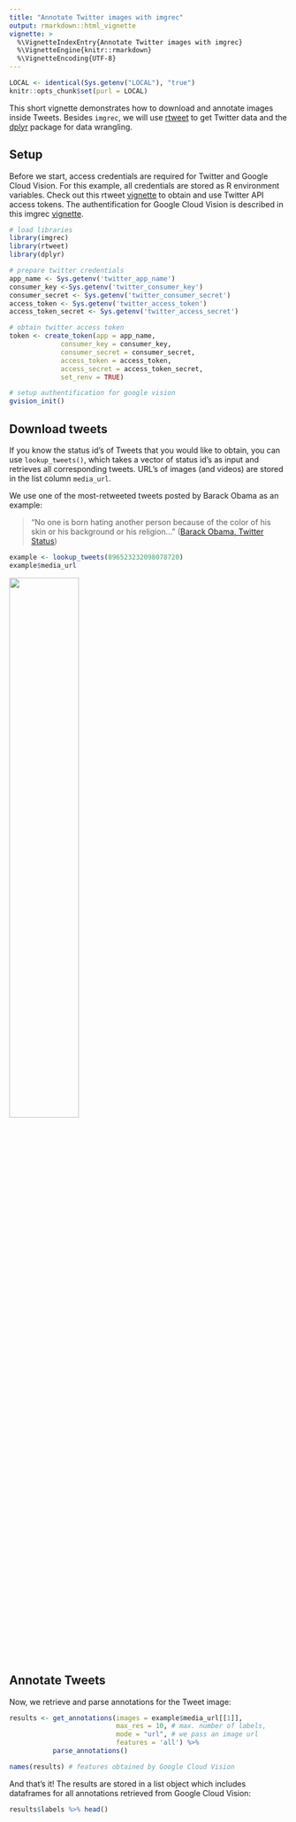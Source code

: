 ```yaml
---
title: "Annotate Twitter images with imgrec"
output: rmarkdown::html_vignette
vignette: >
  %\VignetteIndexEntry{Annotate Twitter images with imgrec}
  %\VignetteEngine{knitr::rmarkdown}
  %\VignetteEncoding{UTF-8}
---
```


```r
LOCAL <- identical(Sys.getenv("LOCAL"), "true")
knitr::opts_chunk$set(purl = LOCAL)
```


This short vignette demonstrates how to download and annotate images inside Tweets. Besides `imgrec`, we will use [rtweet](https://cran.r-project.org/web/packages/rtweet/index.html) to get Twitter data and the [dplyr](https://cran.r-project.org/web/packages/dplyr/index.html) package for data wrangling.

## Setup

Before we start, access credentials are required for Twitter and Google Cloud Vision. For this example, all credentials are stored as R environment variables. Check out this rtweet [vignette](https://cran.r-project.org/web/packages/rtweet/vignettes/auth.html) to obtain and use Twitter API access tokens. The authentification for Google Cloud Vision is described in this imgrec [vignette](https://cran.r-project.org/web/packages/imgrec/vignettes/intro.html).

```r
# load libraries
library(imgrec)
library(rtweet)
library(dplyr)

# prepare twitter credentials
app_name <- Sys.getenv('twitter_app_name')
consumer_key <-Sys.getenv('twitter_consumer_key')
consumer_secret <- Sys.getenv('twitter_consumer_secret')
access_token <- Sys.getenv('twitter_access_token')
access_token_secret <- Sys.getenv('twitter_access_secret')

# obtain twitter access token
token <- create_token(app = app_name, 
             consumer_key = consumer_key, 
             consumer_secret = consumer_secret, 
             access_token = access_token,
             access_secret = access_token_secret,
             set_renv = TRUE)

# setup authentification for google vision
gvision_init()
```

## Download tweets

If you know the status id's of Tweets that you would like to obtain, you can use ``lookup_tweets()``, which takes a vector of status id's as input and retrieves all corresponding tweets. URL's of images (and videos) are stored in the list column `media_url`.

We use one of the most-retweeted tweets posted by Barack Obama as an example:

> "No one is born hating another person because of the color of his skin or his background or his religion..."
([Barack Obama, Twitter Status](https://twitter.com/BarackObama/status/896523232098078720))

```r
example <- lookup_tweets(896523232098078720)
example$media_url
```

![](http://pbs.twimg.com/media/DHEXH7RV0AAUwKj.jpg){width=50% }

## Annotate Tweets

Now, we retrieve and parse annotations for the Tweet image:

```r
results <- get_annotations(images = example$media_url[[1]], 
                           max_res = 10, # max. number of labels,
                           mode = "url", # we pass an image url
                           features = 'all') %>% 
           parse_annotations()

names(results) # features obtained by Google Cloud Vision
```

And that's it! The results are stored in a list object which includes dataframes for all annotations retrieved from Google Cloud Vision:

```r
results$labels %>% head()
```
